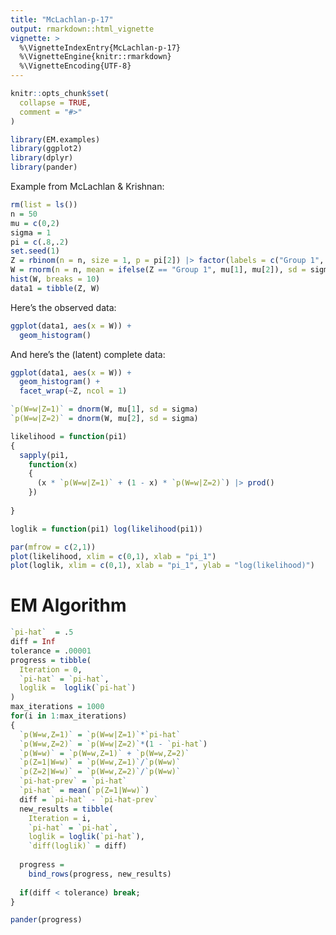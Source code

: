 ```yaml
---
title: "McLachlan-p-17"
output: rmarkdown::html_vignette
vignette: >
  %\VignetteIndexEntry{McLachlan-p-17}
  %\VignetteEngine{knitr::rmarkdown}
  %\VignetteEncoding{UTF-8}
---
```


```r
knitr::opts_chunk$set(
  collapse = TRUE,
  comment = "#>"
)
```


```r
library(EM.examples)
library(ggplot2)
library(dplyr)
library(pander)
```

Example from McLachlan & Krishnan:

```r
rm(list = ls())
n = 50
mu = c(0,2)
sigma = 1
pi = c(.8,.2)
set.seed(1)
Z = rbinom(n = n, size = 1, p = pi[2]) |> factor(labels = c("Group 1", "Group 2"))
W = rnorm(n = n, mean = ifelse(Z == "Group 1", mu[1], mu[2]), sd = sigma)
hist(W, breaks = 10)
data1 = tibble(Z, W)

```

Here's the observed data:

```r
ggplot(data1, aes(x = W)) +
  geom_histogram()
```

And here's the (latent) complete data:

```r
ggplot(data1, aes(x = W)) +
  geom_histogram() +
  facet_wrap(~Z, ncol = 1)

```

```r

`p(W=w|Z=1)` = dnorm(W, mu[1], sd = sigma)
`p(W=w|Z=2)` = dnorm(W, mu[2], sd = sigma)

likelihood = function(pi1)
{
  sapply(pi1, 
    function(x)
    {
      (x * `p(W=w|Z=1)` + (1 - x) * `p(W=w|Z=2)`) |> prod()
    })
  
}

loglik = function(pi1) log(likelihood(pi1))

par(mfrow = c(2,1))
plot(likelihood, xlim = c(0,1), xlab = "pi_1")
plot(loglik, xlim = c(0,1), xlab = "pi_1", ylab = "log(likelihood)")
```

# EM Algorithm

```r

`pi-hat`  = .5
diff = Inf
tolerance = .00001
progress = tibble(
  Iteration = 0,
  `pi-hat` = `pi-hat`,
  loglik =  loglik(`pi-hat`)
)
max_iterations = 1000
for(i in 1:max_iterations)
{
  `p(W=w,Z=1)` = `p(W=w|Z=1)`*`pi-hat`
  `p(W=w,Z=2)` = `p(W=w|Z=2)`*(1 - `pi-hat`)
  `p(W=w)` = `p(W=w,Z=1)` + `p(W=w,Z=2)`
  `p(Z=1|W=w)` = `p(W=w,Z=1)`/`p(W=w)`
  `p(Z=2|W=w)` = `p(W=w,Z=2)`/`p(W=w)`
  `pi-hat-prev` = `pi-hat`
  `pi-hat` = mean(`p(Z=1|W=w)`)
  diff = `pi-hat` - `pi-hat-prev`
  new_results = tibble(
    Iteration = i,
    `pi-hat` = `pi-hat`,
    loglik = loglik(`pi-hat`),
    `diff(loglik)` = diff)
  
  progress = 
    bind_rows(progress, new_results)
    
  if(diff < tolerance) break;  
}

pander(progress)


```


